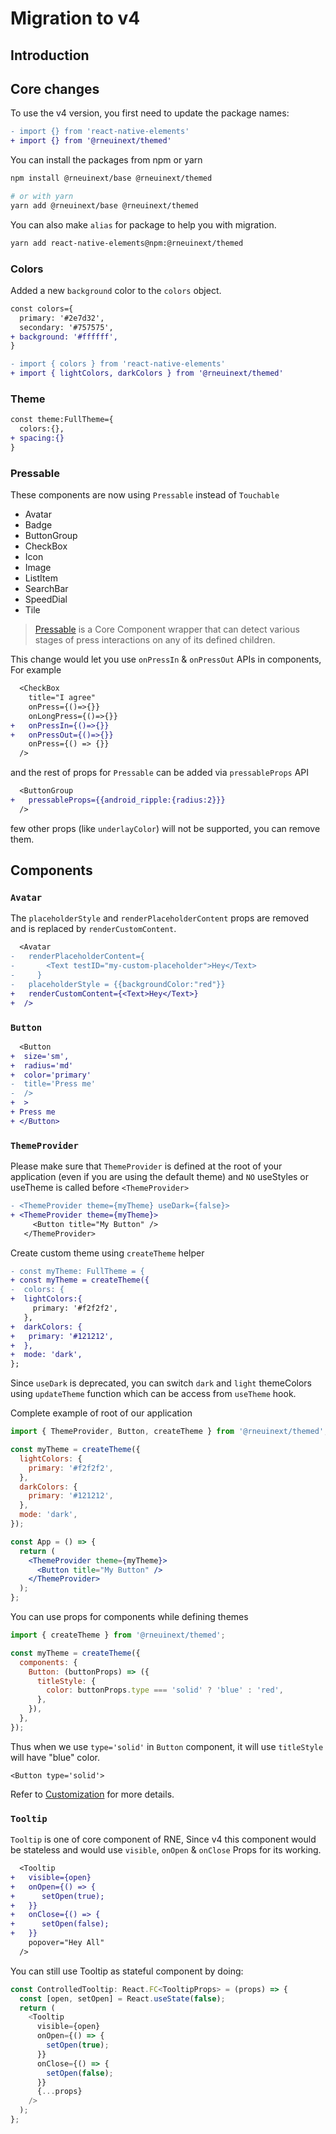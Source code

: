 # Migration to v4

## Introduction

## Core changes

To use the v4 version, you first need to update the package names:

```diff
- import {} from 'react-native-elements'
+ import {} from '@rneuinext/themed'
```

You can install the packages from npm or yarn

```bash
npm install @rneuinext/base @rneuinext/themed

# or with yarn
yarn add @rneuinext/base @rneuinext/themed
```

You can also make `alias` for package to help you with migration.

```bash
yarn add react-native-elements@npm:@rneuinext/themed
```

### Colors

Added a new `background` color to the `colors` object.

```diff
const colors={
  primary: '#2e7d32',
  secondary: '#757575',
+ background: '#ffffff',
}
```

```diff
- import { colors } from 'react-native-elements'
+ import { lightColors, darkColors } from '@rneuinext/themed'
```

### Theme

```diff
const theme:FullTheme={
  colors:{},
+ spacing:{}
}
```

### Pressable

These components are now using `Pressable` instead of `Touchable`

- Avatar
- Badge
- ButtonGroup
- CheckBox
- Icon
- Image
- ListItem
- SearchBar
- SpeedDial
- Tile

> [Pressable](https://reactnative.dev/docs/pressable) is a Core Component wrapper that can detect various stages of press interactions on any of its defined children.

This change would let you use `onPressIn` & `onPressOut` APIs in components, For example

```diff
  <CheckBox
    title="I agree"
    onPress={()=>{}}
    onLongPress={()=>{}}
+   onPressIn={()=>{}}
+   onPressOut={()=>{}}
    onPress={() => {}}
  />
```

and the rest of props for `Pressable` can be added via `pressableProps` API

```diff
  <ButtonGroup
+   pressableProps={{android_ripple:{radius:2}}}
  />
```

few other props (like `underlayColor`) will not be supported, you can remove them.

## Components

### `Avatar`

The `placeholderStyle` and `renderPlaceholderContent` props are removed and is replaced by `renderCustomContent`.

```diff
  <Avatar
-   renderPlaceholderContent={
-       <Text testID="my-custom-placeholder">Hey</Text>
-     }
-   placeholderStyle = {{backgroundColor:"red"}}
+   renderCustomContent={<Text>Hey</Text>}
+  />
```

### `Button`

```diff
  <Button
+  size='sm',
+  radius='md'
+  color='primary'
-  title='Press me'
-  />
+  >
+ Press me
+ </Button>
```

### `ThemeProvider`

Please make sure that `ThemeProvider` is defined at the root of your application (even if you are using the default theme) and `NO` useStyles or useTheme is called before `<ThemeProvider>`

```diff
- <ThemeProvider theme={myTheme} useDark={false}>
+ <ThemeProvider theme={myTheme}>
     <Button title="My Button" />
   </ThemeProvider>
```

Create custom theme using `createTheme` helper

```diff
- const myTheme: FullTheme = {
+ const myTheme = createTheme({
-  colors: {
+  lightColors:{
     primary: '#f2f2f2',
   },
+  darkColors: {
+   primary: '#121212',
+  },
+  mode: 'dark',
};
```

Since `useDark` is deprecated, you can switch `dark` and `light` themeColors using `updateTheme` function which can be access from `useTheme` hook.

Complete example of root of our application

```jsx
import { ThemeProvider, Button, createTheme } from '@rneuinext/themed';

const myTheme = createTheme({
  lightColors: {
    primary: '#f2f2f2',
  },
  darkColors: {
    primary: '#121212',
  },
  mode: 'dark',
});

const App = () => {
  return (
    <ThemeProvider theme={myTheme}>
      <Button title="My Button" />
    </ThemeProvider>
  );
};
```

You can use props for components while defining themes

```jsx
import { createTheme } from '@rneuinext/themed';

const myTheme = createTheme({
  components: {
    Button: (buttonProps) => ({
      titleStyle: {
        color: buttonProps.type === 'solid' ? 'blue' : 'red',
      },
    }),
  },
});
```

Thus when we use `type='solid'` in `Button` component, it will use `titleStyle` will have "blue" color.

```tsx
<Button type='solid'>
```

Refer to [Customization](https://reactnative.dev/docs/customization) for more details.

### `Tooltip`

`Tooltip` is one of core component of RNE, Since v4 this component would be stateless and would use `visible`, `onOpen` & `onClose` Props for its working.

```diff
  <Tooltip
+   visible={open}
+   onOpen={() => {
+      setOpen(true);
+   }}
+   onClose={() => {
+      setOpen(false);
+   }}
    popover="Hey All"
  />
```

You can still use Tooltip as stateful component by doing:

```js
const ControlledTooltip: React.FC<TooltipProps> = (props) => {
  const [open, setOpen] = React.useState(false);
  return (
    <Tooltip
      visible={open}
      onOpen={() => {
        setOpen(true);
      }}
      onClose={() => {
        setOpen(false);
      }}
      {...props}
    />
  );
};
```
